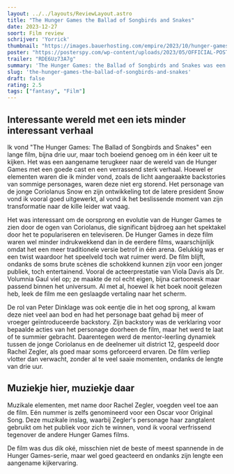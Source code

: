 ```yaml
---
layout: ../../layouts/ReviewLayout.astro
title: "The Hunger Games the Ballad of Songbirds and Snakes"
date: 2023-12-27
soort: Film review
schrijver: 'Yorrick'
thumbnail: "https://images.bauerhosting.com/empire/2023/10/hunger-games.jpg?ar=16%3A9&fit=crop&crop=top&auto=format&w=undefined&q=80"
poster: "https://posterspy.com/wp-content/uploads/2023/05/OFFICIAL-POSTER-2.jpg"
trailer: "RDE6Uz73A7g"
summary: 'The Hunger Games: the Ballad of Songbirds and Snakes was een aangename watch. Hij was wel té lang voor het verhaal dat vertelt werd maar de acteerprestaties maakten dit over het algemeen wel goed en zorgde voor niet al te veel saaie momenten. Het was een goeie villian origin story vertelt vanuit het perspectief van de jongere jaren van een gekende villian.'
slug: 'the-hunger-games-the-ballad-of-songbirds-and-snakes'
draft: false
rating: 2.5
tags: ["fantasy", "Film"]
---
```


## Interessante wereld met een iets minder interessant verhaal

Ik vond "The Hunger Games: The Ballad of Songbirds and Snakes" een lange film, bijna drie uur, maar toch boeiend genoeg om in één keer uit te kijken. Het was een aangename terugkeer naar de wereld van de Hunger Games met een goede cast en een verrassend sterk verhaal. Hoewel er elementen waren die ik minder vond, zoals de licht aangeraakte backstories van sommige personages, waren deze niet erg storend. Het personage van de jonge Coriolanus Snow en zijn ontwikkeling tot de latere president Snow vond ik vooral goed uitgewerkt, al vond ik het beslissende moment van zijn transformatie naar de kille leider wat vaag.

Het was interessant om de oorsprong en evolutie van de Hunger Games te zien door de ogen van Coriolanus, die significant bijdroeg aan het spektakel door het te populariseren en televiseren. De Hunger Games in deze film waren wel minder indrukwekkend dan in de eerdere films, waarschijnlijk omdat het een meer traditionele versie betrof in één arena. Gelukkig was er een twist waardoor het speelveld toch wat ruimer werd. De film blijft, ondanks de soms brute scènes die schokkend kunnen zijn voor een jonger publiek, toch entertainend. Vooral de acteerprestatie van Viola Davis als Dr. Volumnia Gaul viel op; ze maakte de rol echt eigen, bijna cartoonesk maar passend binnen het universum. Al met al, hoewel ik het boek nooit gelezen heb, leek de film me een geslaagde vertaling naar het scherm.

De rol van Peter Dinklage was ook eentje die in het oog sprong, al kwam deze niet veel aan bod en had het personage baat gehad bij meer of vroeger geïntroduceerde backstory. Zijn backstory was de verklaring voor bepaalde acties van het personage doorheen de film, maar het werd te laat of te summier gebracht. Daarentegen werd de mentor-leerling dynamiek tussen de jonge Coriolanus en de deelnemer uit district 12, gespeeld door Rachel Zegler, als goed maar soms geforceerd ervaren. De film verliep vlotter dan verwacht, zonder al te veel saaie momenten, ondanks de lengte van drie uur.

## Muziekje hier, muziekje daar

Muzikale elementen, met name door Rachel Zegler, voegden veel toe aan de film. Eén nummer is zelfs genomineerd voor een Oscar voor Original Song. Deze muzikale inslag, waarbij Zegler's personage haar zangtalent gebruikt om het publiek voor zich te winnen, vond ik vooral verfrissend tegenover de andere Hunger Games films.

De film was dus dik oké, misschien niet de beste of meest spannende in de Hunger Games-serie, maar wel goed geacteerd en ondanks zijn lengte een aangename kijkervaring.
